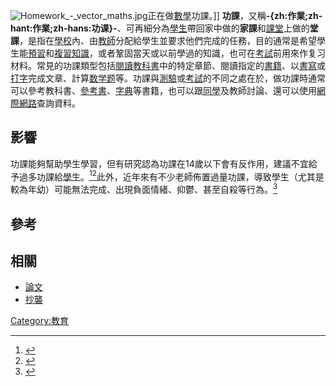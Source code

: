 {{otheruses|功課 (宗教)}}
{{Expand language|1=en|time=2021-06-03T12:23:12+00:00}}
{{noteTA
|T=zh-hans:作业;zh-hk:功課;zh-tw:功課;
|1=zh-hans:作业;zh-hk:功課;zh-tw:功課;
}}
[[File:Homework_-_vector_maths.jpg|thumb]]正在做[[數學|數學]]功課。]]
'''功課'''，又稱'''-{zh:作業;zh-hant:作業;zh-hans:功课}-'''、可再細分為[[學生|學生]]帶回家中做的'''家課'''和[[教室|課堂]]上做的'''堂課'''，是指在[[學校|學校]]內、由[[教師|教師]]分配給學生並要求他們完成的任務，目的通常是希望學生能[[預習|預習]]和[[複習|複習]][[知識|知識]]，或者鞏固當天或以前學過的知識，也可在[[考試|考試]]前用來作复习材料。常見的功課類型包括[[閱讀|閱讀]][[教科書|教科書]]中的特定章節、閱讀指定的[[書籍|書籍]]、以[[書寫|書寫]]或[[打字|打字]]完成文章、計算[[数学题|数学题]]等。功課與[[測驗|測驗]]或[[考試|考試]]的不同之處在於，做功課時通常可以參考教科書、[[補充教材|參考書]]、[[字典|字典]]等書籍，也可以跟[[同學|同學]]及教師討論、還可以使用[[網際網路|網際網路]]查詢資料。

==影響==

功課能夠幫助學生學習，但有研究認為功課在14歲以下會有反作用，建議不宜給予過多功課給[[學生|學生]]。<ref>{{Cite book
| last = Kohn
| first = Alfie
| authorlink = Alfie Kohn
| title = The Homework Myth: why our kids get too much of a bad thing
| url = https://archive.org/details/homeworkmythwhyo00kohn
| isbn = 0738210854
| year = 2006
| publisher = Da Capo Press
| location = Cambridg, MA.
| postscript = <!--None-->}}</ref><ref>{{Cite book
| last1 = Bennett
| first1 = Sara
| last2 = Kalish
| first2 = Nancy
| title = [[The_Case_Against_Homework|The Case Against Homework]]: how homework is hurting our children and what we can do about it
| isbn = 0307340171
| year = 2006
| publisher = Crown Publishers
| location = New York
| postscript = <!--None-->}}</ref>此外，近年來有不少老師佈置過量功課，導致學生（尤其是較為年幼）可能無法完成、出現負面情緒、抑鬱、甚至自殺等行為。<ref>{{cite web |author1=黎靜珊 彭愷欣 蔡正邦 |title=小四女童墮樓亡　單親父：做唔晒功課　突然要返學唔知點適應 |url=https://www.hk01.com/%E7%AA%81%E7%99%BC/483115/%E5%B0%8F%E5%9B%9B%E5%A5%B3%E7%AB%A5%E5%A2%AE%E6%A8%93%E4%BA%A1-%E5%96%AE%E8%A6%AA%E7%88%B6-%E5%81%9A%E5%94%94%E6%99%92%E5%8A%9F%E8%AA%B2-%E7%AA%81%E7%84%B6%E8%A6%81%E8%BF%94%E5%AD%B8%E5%94%94%E7%9F%A5%E9%BB%9E%E9%81%A9%E6%87%89 |website=香港01 |publisher=香港01 |accessdate=2020-06-08 |archive-date=2020-11-29 |archive-url=https://web.archive.org/web/20201129015200/https://www.hk01.com/%E7%AA%81%E7%99%BC/483115/%E5%B0%8F%E5%9B%9B%E5%A5%B3%E7%AB%A5%E5%A2%AE%E6%A8%93%E4%BA%A1-%E5%96%AE%E8%A6%AA%E7%88%B6-%E5%81%9A%E5%94%94%E6%99%92%E5%8A%9F%E8%AA%B2-%E7%AA%81%E7%84%B6%E8%A6%81%E8%BF%94%E5%AD%B8%E5%94%94%E7%9F%A5%E9%BB%9E%E9%81%A9%E6%87%89 }}</ref>

==參考==
<references/>

==相關==
{{Wiktionary}}
* [[論文|論文]]
* [[抄襲|抄襲]]

{{Authority control}}

[[Category:教育|Category:教育]]